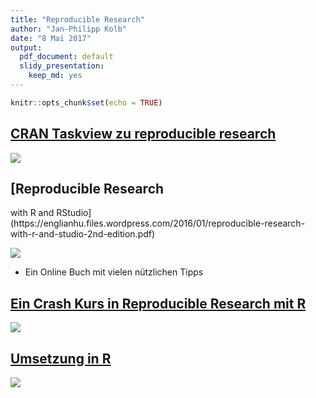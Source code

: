 ```yaml
---
title: "Reproducible Research"
author: "Jan-Philipp Kolb"
date: "8 Mai 2017"
output: 
  pdf_document: default
  slidy_presentation: 
    keep_md: yes
---
```


```r
knitr::opts_chunk$set(echo = TRUE)
```

## [CRAN Taskview zu reproducible research](https://cran.r-project.org/web/views/ReproducibleResearch.html)

![](figure/TaskViewReproducibleResearch.PNG)


## [Reproducible Research
with R and RStudio](https://englianhu.files.wordpress.com/2016/01/reproducible-research-with-r-and-studio-2nd-edition.pdf)

![](figure/Gandrud.PNG)

- Ein Online Buch mit vielen nützlichen Tipps

## [Ein Crash Kurs in Reproducible Research mit R](http://t-redactyl.io/blog/2016/10/a-crash-course-in-reproducible-research-in-r.html)

![](figure/CrashcourseReprod.PNG)

## [Umsetzung in R](http://chance.amstat.org/2015/11/reproducible-reporting/)

![](http://chance.amstat.org/files/2015/11/bookfig2abig.png)

